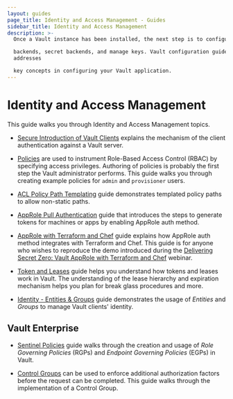 ```yaml
---
layout: guides
page_title: Identity and Access Management - Guides
sidebar_title: Identity and Access Management
description: >-
  Once a Vault instance has been installed, the next step is to configure auth

  backends, secret backends, and manage keys. Vault configuration guides
  addresses

  key concepts in configuring your Vault application.
---
```


# Identity and Access Management

This guide walks you through Identity and Access Management topics.

- [Secure Introduction of Vault Clients](/guides/identity/secure-intro)
  explains the mechanism of the client authentication against a Vault server.

- [Policies](/guides/identity/policies) are used to instrument
  Role-Based Access Control (RBAC) by specifying access privileges. Authoring of
  policies is probably the first step the Vault administrator performs. This guide
  walks you through creating example policies for `admin` and `provisioner` users.

- [ACL Policy Path Templating](/guides/identity/policy-templating) guide
  demonstrates templated policy paths to allow non-static paths.

- [AppRole Pull Authentication](/guides/identity/authentication) guide
  that introduces the steps to generate tokens for machines or apps by enabling
  AppRole auth method.

- [AppRole with Terraform and Chef](/guides/identity/approle-trusted-entities)
  guide explains how AppRole auth method integrates with Terraform and Chef.
  This guide is for anyone who wishes to reproduce the demo introduced during
  the [Delivering Secret Zero: Vault AppRole with Terraform and
  Chef](https://www.hashicorp.com/resources/delivering-secret-zero-vault-approle-terraform-chef)
  webinar.

- [Token and Leases](/guides/identity/lease) guide helps you
  understand how tokens and leases work in Vault. The understanding of the
  lease hierarchy and expiration mechanism helps you plan for break glass
  procedures and more.

- [Identity - Entities & Groups](/guides/identity/identity) guide
  demonstrates the usage of _Entities_ and _Groups_ to manage Vault clients'
  identity.

## Vault Enterprise

- [Sentinel Policies](/guides/identity/sentinel) guide
  walks through the creation and usage of _Role Governing Policies_ (RGPs) and
  _Endpoint Governing Policies_ (EGPs) in Vault.

- [Control Groups](/guides/identity/control-groups) can be used to enforce
  additional authorization factors before the request can be completed. This
  guide walks through the implementation of a Control Group.

